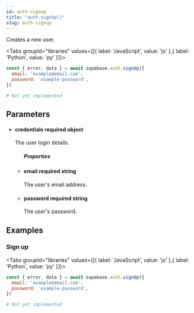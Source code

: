 ```yaml
---
id: auth-signup
title: "auth.signUp()"
slug: auth-signup
---
```



Creates a new user.

<Tabs
  groupId="libraries"
  values={[{ label: 'JavaScript', value: 'js' },{ label: 'Python', value: 'py' }]}>

<TabItem value="js">

```js
const { error, data } = await supabase.auth.signUp({
  email: 'example@email.com',
  password: 'example-password',
})
```


</TabItem>
<TabItem value="py">

```py
# Not yet implemented
```


</TabItem>

</Tabs>

## Parameters


<ul className="method-list-group">
  
<li className="method-list-item">
  <h4 className="method-list-item-label">
    <span className="method-list-item-label-name">
      credentials
    </span>
    <span className="method-list-item-label-badge required">
      required
    </span>
    <span className="method-list-item-validation">
      object
    </span>
  </h4>
  <div class="method-list-item-description">

The user login details.
  
  </div>
  
<ul className="method-list-group">
  <h5 class="method-list-title method-list-title-isChild expanded">Properties</h5>

<li className="method-list-item">
  <h4 className="method-list-item-label">
    <span className="method-list-item-label-name">
      email
    </span>
    <span className="method-list-item-label-badge required">
      required
    </span>
    <span className="method-list-item-validation">
      string
    </span>
  </h4>
  <div class="method-list-item-description">

The user's email address.
  
  </div>
  
</li>


<li className="method-list-item">
  <h4 className="method-list-item-label">
    <span className="method-list-item-label-name">
      password
    </span>
    <span className="method-list-item-label-badge required">
      required
    </span>
    <span className="method-list-item-validation">
      string
    </span>
  </h4>
  <div class="method-list-item-description">

The user's password.
  
  </div>
  
</li>

</ul>

</li>

</ul>














## Examples

### Sign up

<Tabs
  groupId="libraries"
  values={[{ label: 'JavaScript', value: 'js' },{ label: 'Python', value: 'py' }]}>

<TabItem value="js">

```js
const { error, data } = await supabase.auth.signUp({
  email: 'example@email.com',
  password: 'example-password',
})
```


</TabItem>
<TabItem value="py">

```py
# Not yet implemented
```


</TabItem>

</Tabs>
